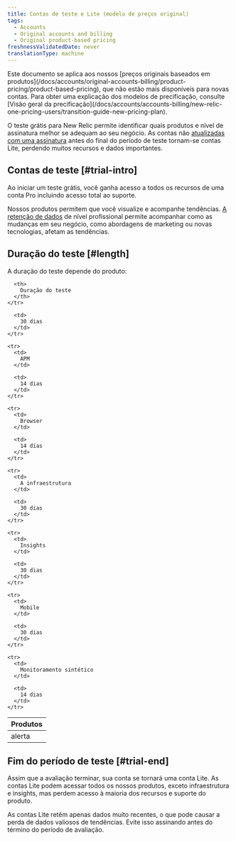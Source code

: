 ```yaml
---
title: Contas de teste e Lite (modelo de preços original)
tags:
  - Accounts
  - Original accounts and billing
  - Original product-based pricing
freshnessValidatedDate: never
translationType: machine
---
```


<Callout variant="important">
  Este documento se aplica aos nossos [preços originais baseados em produtos](/docs/accounts/original-accounts-billing/product-pricing/product-based-pricing), que não estão mais disponíveis para novas contas. Para obter uma explicação dos modelos de precificação, consulte [Visão geral da precificação](/docs/accounts/accounts-billing/new-relic-one-pricing-users/transition-guide-new-pricing-plan).
</Callout>

O teste grátis para New Relic permite identificar quais produtos e nível de assinatura melhor se adequam ao seu negócio. As contas não [atualizadas com uma assinatura](/docs/accounts/accounts/subscription-pricing/trial-lite-accounts#trial-upgrade) antes do final do período de teste tornam-se contas Lite, perdendo muitos recursos e dados importantes.

## Contas de teste [#trial-intro]

Ao iniciar um teste grátis, você ganha acesso a todos os recursos de uma conta Pro incluindo acesso total ao suporte.

Nossos produtos permitem que você visualize e acompanhe tendências. [A retenção de dados](/docs/using-new-relic/welcome-new-relic/getting-started/data-retention-components) de nível profissional permite acompanhar como as mudanças em seu negócio, como abordagens de marketing ou novas tecnologias, afetam as tendências.

## Duração do teste [#length]

A duração do teste depende do produto:

<table>
  <thead>
    <tr>
      <th style={{ width: "200px" }}>
        Produtos
      </th>

      <th>
        Duração do teste
      </th>
    </tr>
  </thead>

  <tbody>
    <tr>
      <td>
        alerta
      </td>

      <td>
        30 dias
      </td>
    </tr>

    <tr>
      <td>
        APM
      </td>

      <td>
        14 dias
      </td>
    </tr>

    <tr>
      <td>
        Browser
      </td>

      <td>
        14 dias
      </td>
    </tr>

    <tr>
      <td>
        A infraestrutura
      </td>

      <td>
        30 dias
      </td>
    </tr>

    <tr>
      <td>
        Insights
      </td>

      <td>
        30 dias
      </td>
    </tr>

    <tr>
      <td>
        Mobile
      </td>

      <td>
        30 dias
      </td>
    </tr>

    <tr>
      <td>
        Monitoramento sintético
      </td>

      <td>
        14 dias
      </td>
    </tr>
  </tbody>
</table>

## Fim do período de teste [#trial-end]

Assim que a avaliação terminar, sua conta se tornará uma conta Lite. As contas Lite podem acessar todos os nossos produtos, exceto infraestrutura e insights, mas perdem acesso à maioria dos recursos e suporte do produto.

<Callout variant="caution">
  As contas Lite retêm apenas dados muito recentes, o que pode causar a perda de dados valiosos de tendências. Evite isso assinando antes do término do período de avaliação.
</Callout>